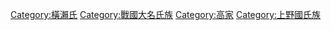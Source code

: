 [[Category:橫瀨氏|Category:橫瀨氏]]
[[Category:戰國大名氏族|Category:戰國大名氏族]]
[[Category:高家|Category:高家]]
[[Category:上野國氏族|Category:上野國氏族]]